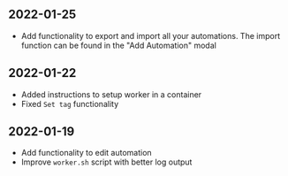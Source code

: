 
<DocsLayout>

## 2022-01-25

* Add functionality to export and import all your automations. The import
function can be found in the "Add Automation" modal

## 2022-01-22

* Added instructions to setup worker in a container
* Fixed `Set tag` functionality

## 2022-01-19

* Add functionality to edit automation
* Improve `worker.sh` script with better log output

</DocsLayout>
